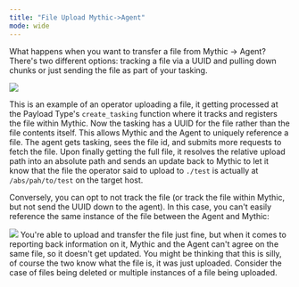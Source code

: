 ```yaml
---
title: "File Upload Mythic->Agent"
mode: wide
---
```


What happens when you want to transfer a file from Mythic -> Agent? There's two different options: tracking a file via a UUID and pulling down chunks or just sending the file as part of your tasking.

<Frame>
  <img src="/images/version-3.0/mermaid-8.png"/>
</Frame>

This is an example of an operator uploading a file, it getting processed at the Payload Type's `create_tasking` function where it tracks and registers the file within Mythic. Now the tasking has a UUID for the file rather than the file contents itself. This allows Mythic and the Agent to uniquely reference a file. The agent gets tasking, sees the file id, and submits more requests to fetch the file. Upon finally getting the full file, it resolves the relative upload path into an absolute path and sends an update back to Mythic to let it know that the file the operator said to upload to `./test` is actually at `/abs/pah/to/test` on the target host.

Conversely, you can opt to not track the file (or track the file within Mythic, but not send the UUID down to the agent). In this case, you can't easily reference the same instance of the file between the Agent and Mythic:

<Frame>
  <img src="/images/version-3.0/mermaid-9.png"/>
</Frame>
You're able to upload and transfer the file just fine, but when it comes to reporting back information on it, Mythic and the Agent can't agree on the same file, so it doesn't get updated. You might be thinking that this is silly, of course the two know what the file is, it was just uploaded. Consider the case of files being deleted or multiple instances of a file being uploaded.
